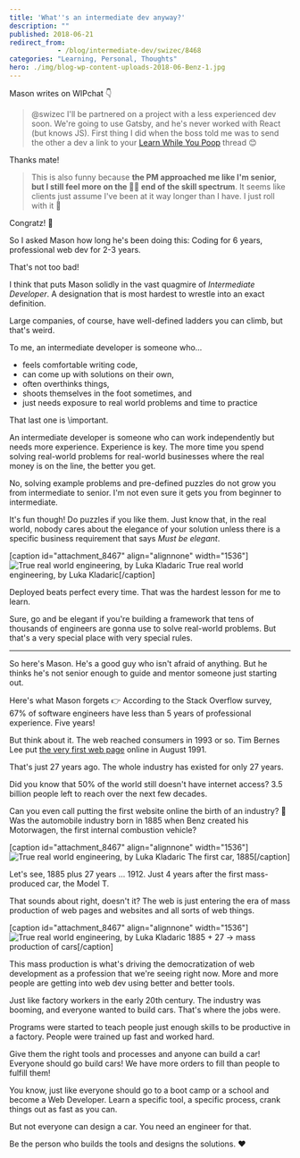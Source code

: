 ```yaml
---
title: 'What''s an intermediate dev anyway?'
description: ""
published: 2018-06-21
redirect_from: 
            - /blog/intermediate-dev/swizec/8468
categories: "Learning, Personal, Thoughts"
hero: ./img/blog-wp-content-uploads-2018-06-Benz-1.jpg
---
```

Mason writes on WIPchat 👇



> @swizec I'll be partnered on a project with a less experienced dev soon. We're going to use Gatsby, and he's never worked with React (but knows JS). First thing I did when the boss told me was to send the other a dev a link to your [Learn While You Poop](https://twitter.com/Swizec/status/981932124231024640) thread 😊



Thanks mate!



> This is also funny because **the PM approached me like I'm senior, but I still feel more on the 🍼👶 end of the skill spectrum**. It seems like clients just assume I've been at it way longer than I have. I just roll with it 😬



Congratz! 👏



So I asked Mason how long he's been doing this: Coding for 6 years, professional web dev for 2-3 years.



That's not too bad!



I think that puts Mason solidly in the vast quagmire of _Intermediate Developer_. A designation that is most hardest to wrestle into an exact definition.



Large companies, of course, have well-defined ladders you can climb, but that's weird.



To me, an intermediate developer is someone who…



- feels comfortable writing code,
- can come up with solutions on their own,
- often overthinks things,
- shoots themselves in the foot sometimes, and
- just needs exposure to real world problems and time to practice



That last one is \\important.



An intermediate developer is someone who can work independently but needs more experience. Experience is key. The more time you spend solving real-world problems for real-world businesses where the real money is on the line, the better you get.



No, solving example problems and pre-defined puzzles do not grow you from intermediate to senior. I'm not even sure it gets you from beginner to intermediate.



It's fun though! Do puzzles if you like them. Just know that, in the real world, nobody cares about the elegance of your solution unless there is a specific business requirement that says _Must be elegant_.



\[caption id="attachment_8467" align="alignnone" width="1536"]![True real world engineering, by Luka Kladaric](./img/blog-wp-content-uploads-2018-06-realworldengineering.jpg) True real world engineering, by Luka Kladaric\[/caption]



Deployed beats perfect every time. That was the hardest lesson for me to learn.



Sure, go and be elegant if you're building a framework that tens of thousands of engineers are gonna use to solve real-world problems. But that's a very special place with very special rules.



* * *



So here's Mason. He's a good guy who isn't afraid of anything. But he thinks he's not senior enough to guide and mentor someone just starting out.



Here's what Mason forgets 👉 According to the Stack Overflow survey, 67% of software engineers have less than 5 years of professional experience. Five years!



But think about it. The web reached consumers in 1993 or so. Tim Bernes Lee put [the very first web page](http://info.cern.ch/hypertext/WWW/TheProject.html) online in August 1991.



That's just 27 years ago. The whole industry has existed for only 27 years.



Did you know that 50% of the world still doesn't have internet access? 3.5 billion people left to reach over the next few decades.



Can you even call putting the first website online the birth of an industry? 🤔 Was the automobile industry born in 1885 when Benz created his Motorwagen, the first internal combustion vehicle?



\[caption id="attachment_8467" align="alignnone" width="1536"]![True real world engineering, by Luka Kladaric](./img/blog-wp-content-uploads-2018-06-Benz-1.jpg) The first car, 1885\[/caption]



Let's see, 1885 plus 27 years ... 1912. Just 4 years after the first mass-produced car, the Model T.



That sounds about right, doesn't it? The web is just entering the era of mass production of web pages and websites and all sorts of web things.



\[caption id="attachment_8467" align="alignnone" width="1536"]![True real world engineering, by Luka Kladaric](./img/blog-wp-content-uploads-2018-06-2560px-1925_Ford_Model_T_touring-1024x768.jpg) 1885 + 27 → mass production of cars\[/caption]



This mass production is what's driving the democratization of web development as a profession that we're seeing right now. More and more people are getting into web dev using better and better tools.



Just like factory workers in the early 20th century. The industry was booming, and everyone wanted to build cars. That's where the jobs were.



Programs were started to teach people just enough skills to be productive in a factory. People were trained up fast and worked hard.



Give them the right tools and processes and anyone can build a car! Everyone should go build cars! We have more orders to fill than people to fulfill them!



You know, just like everyone should go to a boot camp or a school and become a Web Developer. Learn a specific tool, a specific process, crank things out as fast as you can.



But not everyone can design a car. You need an engineer for that.



Be the person who builds the tools and designs the solutions. ❤️